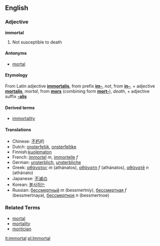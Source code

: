 ==English==
===Adjective===
'''immortal'''

# Not susceptible to death

====Antonyms====
*[[mortal]]

====Etymology====
From Latin adjective '''[[immortalis]]''', from prefix '''[[im-]]''', ''not'', from '''[[in-]]''', + adjective '''[[mortalis]]''', ''mortal'', from '''[[mors]]''' (combining form '''[[mort-]]'''), ''death'', + adjective suffix '''[[-alis]]'''

====Derived terms====
*[[immortality]]

====Translations====
*Chinese: [[不朽]]的
*Dutch: [[onsterfelijk]], [[onsterfelijke]]
*Finnish:[[kuolematon]]
*French: [[immortel]] ''m'', [[immortelle]] ''f''
*German: [[unsterblich]], [[unsterbliche]]
*Greek: [[αθάνατος]] ''m'' (athánatos), [[αθάνατη]] ''f'' (athánatos), [[αθάνατē]] ''n'' (athánato)
*Japanese: [[不滅]]の
*Korean: [[불사하는]]
*Russian: [[бессмертный]] ''m'' (bessmertniy), [[бессмертная]] ''f'' (bessmertnaya), [[бессмертное]] ''n'' (bessmertnoe)

===Related Terms===
*[[mortal]]
*[[mortality]]
*[[mortician]]

[[it:immortal]]
[[pl:Immortal]]
